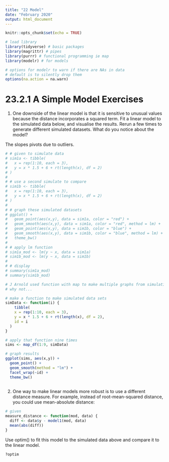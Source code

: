 ```yaml
---
title: "22 Model"
date: "February 2020"
output: html_document
---
```


```r
knitr::opts_chunk$set(echo = TRUE)

# load library
library(tidyverse) # basic packages
library(magrittr) # pipes
library(purrr) # functional programming ie map
library(modelr) # for models

# options for modelr to warn if there are NAs in data
# default is to silently drop them
options(na.action = na.warn)

```

# 23.2.1 A Simple Model Exercises

1. One downside of the linear model is that it is sensitive to unusual values because the distance incorporates a squared term. Fit a linear model to the simulated data below, and visualise the results. Rerun a few times to generate different simulated datasets. What do you notice about the model?

The slopes pivots due to outliers.

```r

# # given to simulate data
# sim1a <- tibble(
#   x = rep(1:10, each = 3),
#   y = x * 1.5 + 6 + rt(length(x), df = 2)
# )
# 
# # use a second simulate to compare
# sim1b <- tibble(
#   x = rep(1:10, each = 3),
#   y = x * 1.5 + 6 + rt(length(x), df = 2)
# )
# 
# # graph these simulated datasets
# ggplot() +
#   geom_point(aes(x,y), data = sim1a, color = "red") +
#   geom_smooth(aes(x,y), data = sim1a, color = "red", method = lm) +
#   geom_point(aes(x,y), data = sim1b, color = "blue") +
#   geom_smooth(aes(x,y), data = sim1b, color = "blue", method = lm) +
#   theme_bw()
# 
# # apply lm function
# sim1a_mod <- lm(y ~ x, data = sim1a)
# sim1b_mod <- lm(y ~ x, data = sim1b)
# 
# # display
# summary(sim1a_mod)
# summary(sim1b_mod)

# J Arnold used function with map to make multiple graphs from simulations to compare
# why not...

# make a function to make simulated data sets
simData <- function(i) {
    tibble(
    x = rep(1:10, each = 3),
    y = x * 1.5 + 6 + rt(length(x), df = 2),
    id = i
  )
}

# apply that function nine times
sims <- map_df(1:9, simData)

# graph results
ggplot(sims, aes(x,y)) +
  geom_point() +
  geom_smooth(method = "lm") +
  facet_wrap(~id) +
  theme_bw()
  
```

2. One way to make linear models more robust is to use a different distance measure. For example, instead of root-mean-squared distance, you could use mean-absolute distance:

```r

# given
measure_distance <- function(mod, data) {
  diff <- data$y - model1(mod, data)
  mean(abs(diff))
}

```

Use optim() to fit this model to the simulated data above and compare it to the linear model.

```r
?optim

```

